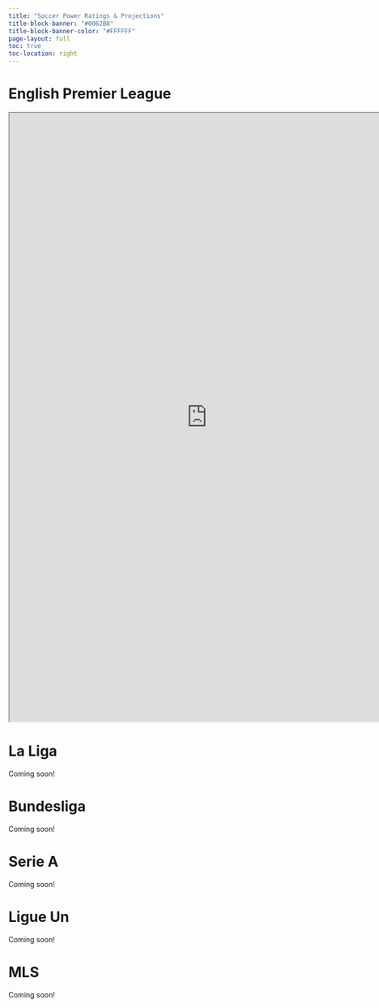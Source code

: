 ```yaml
---
title: "Soccer Power Ratings & Projections"
title-block-banner: "#0062B8"
title-block-banner-color: "#FFFFFF"
page-layout: full
toc: true
toc-location: right
---
```


# English Premier League

::: {#EPL}

```{=html}
<iframe width="780" height="1200" src="https://website-public-data.s3.amazonaws.com/soccer_data/tables/epl_projections.html" title=""></iframe>
```


:::

# La Liga

::: {#LaLiga}
Coming soon!
:::

# Bundesliga

::: {#Bundesliga}
Coming soon!
:::

# Serie A

::: {#SerieA}
Coming soon!
:::

# Ligue Un

::: {#LigueUn}
Coming soon!
:::

# MLS

::: {#MLS}
Coming soon!
:::
